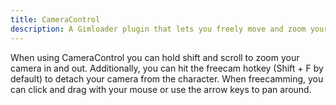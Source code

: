 ```yaml
---
title: CameraControl
description: A Gimloader plugin that lets you freely move and zoom your camera
---
```



When using CameraControl you can hold shift and scroll to zoom your camera in and out. Additionally, you can hit the freecam hotkey (Shift + F by default) to detach your camera from the character. When freecamming, you can click and drag with your mouse or use the arrow keys to pan around.

<ButtonInstall client:only="svelte" name="CameraControl" url="https://raw.githubusercontent.com/Gimloader/client-plugins/main/plugins/CameraControl.js" />